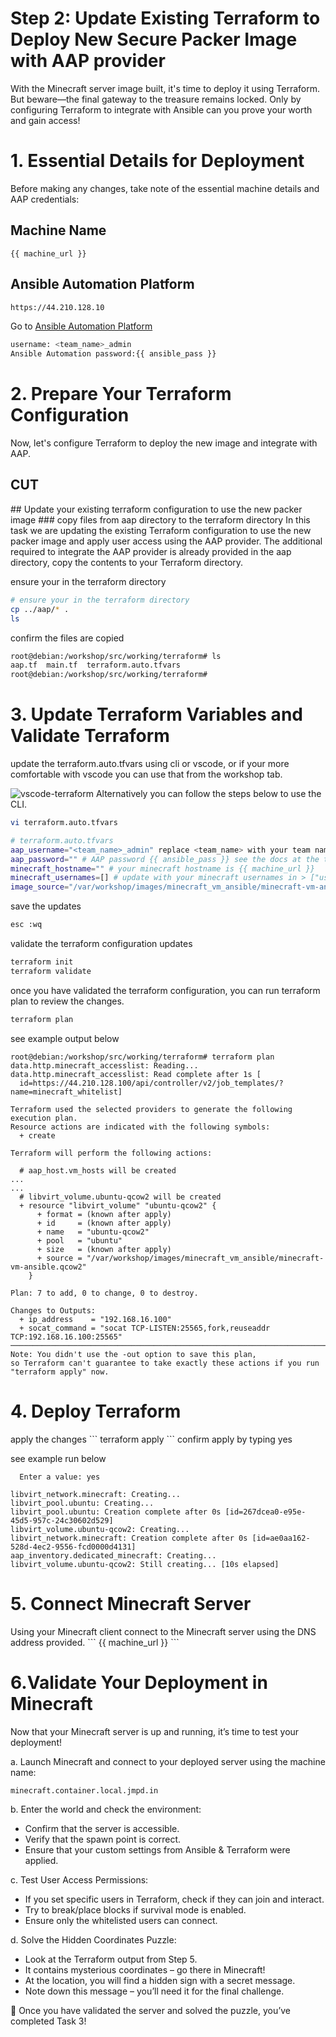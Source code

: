 # Step 2: Update Existing Terraform to Deploy New Secure Packer Image with AAP provider

With the Minecraft server image built, it's time to deploy it using Terraform. But beware—the final gateway to the treasure remains locked. Only by configuring Terraform to integrate with Ansible can you prove your worth and gain access!

# 1. Essential Details for Deployment
Before making any changes, take note of the essential machine details and AAP credentials:

## Machine Name
```
{{ machine_url }}
```
## Ansible Automation Platform
```bash
https://44.210.128.10
```
Go to <a href="https://44.210.128.10" target="_blank">Ansible Automation Platform</a>
```bash
username: <team_name>_admin
Ansible Automation password:{{ ansible_pass }}
```
# 2. Prepare Your Terraform Configuration
Now, let's configure Terraform to deploy the new image and integrate with AAP.

## CUT
<Task id="update_terraform">
## Update your existing terraform configuration to use the new packer image
### copy files from aap directory to the terraform directory
In this task we are updating the existing Terraform configuration to use the 
new packer image and apply user access using the AAP provider.
The additional required to integrate the AAP provider is already provided in the aap directory,
copy the contents to your Terraform directory.

ensure your in the terraform directory

```bash
# ensure your in the terraform directory
cp ../aap/* .
ls
```
confirm the files are copied
```bash
root@debian:/workshop/src/working/terraform# ls
aap.tf  main.tf  terraform.auto.tfvars
root@debian:/workshop/src/working/terraform# 
```
</Task>

# 3. Update Terraform Variables and Validate Terraform
<Task id="terraform_validate">
update the terraform.auto.tfvars using cli or vscode, or if 
your more comfortable with vscode you can use that from the workshop tab.

![vscode-terraform](https://dl.dropbox.com/scl/fi/zq9xbve7g8pp7c50bfcwd/vscode-terraform.png?rlkey=z64crgxgndh7hsnz54m3nliyu&st=myh94xd7&dl=0)
Alternatively you can follow the steps below to use the CLI.

```bash
vi terraform.auto.tfvars
```

```bash
# terraform.auto.tfvars
aap_username="<team_name>_admin" replace <team_name> with your team name
aap_password="" # AAP password {{ ansible_pass }} see the docs at the top of the task page
minecraft_hostname="" # your minecraft hostname is {{ machine_url }}
minecraft_usernames=[] # update with your minecraft usernames in > ["user1","user2"]
image_source="/var/workshop/images/minecraft_vm_ansible/minecraft-vm-ansible.qcow2"
```
save the updates

```bash
esc :wq
```

validate the terraform configuration updates

```bash
terraform init
terraform validate
```

once you have validated the terraform configuration, 
you can run terraform plan to review the changes.

```bash
terraform plan
```

see example output below

```
root@debian:/workshop/src/working/terraform# terraform plan
data.http.minecraft_accesslist: Reading...
data.http.minecraft_accesslist: Read complete after 1s [
  id=https://44.210.128.100/api/controller/v2/job_templates/?name=minecraft_whitelist]

Terraform used the selected providers to generate the following execution plan. 
Resource actions are indicated with the following symbols:
  + create

Terraform will perform the following actions:

  # aap_host.vm_hosts will be created
...
...
  # libvirt_volume.ubuntu-qcow2 will be created
  + resource "libvirt_volume" "ubuntu-qcow2" {
      + format = (known after apply)
      + id     = (known after apply)
      + name   = "ubuntu-qcow2"
      + pool   = "ubuntu"
      + size   = (known after apply)
      + source = "/var/workshop/images/minecraft_vm_ansible/minecraft-vm-ansible.qcow2"
    }

Plan: 7 to add, 0 to change, 0 to destroy.

Changes to Outputs:
  + ip_address    = "192.168.16.100"
  + socat_command = "socat TCP-LISTEN:25565,fork,reuseaddr TCP:192.168.16.100:25565"
────────────────────────────────────────────────────────────────────────────────────────────
Note: You didn't use the -out option to save this plan, 
so Terraform can't guarantee to take exactly these actions if you run "terraform apply" now.
```

</Task>
 
# 4. Deploy Terraform

<Task id="terraform_apply">
apply the changes
```
terraform apply
```
confirm apply by typing yes

see example run below 
```
  Enter a value: yes

libvirt_network.minecraft: Creating...
libvirt_pool.ubuntu: Creating...
libvirt_pool.ubuntu: Creation complete after 0s [id=267dcea0-e95e-45d5-957c-24c30602d529]
libvirt_volume.ubuntu-qcow2: Creating...
libvirt_network.minecraft: Creation complete after 0s [id=ae0aa162-528d-4ec2-9556-fcd0000d4131]
aap_inventory.dedicated_minecraft: Creating...
libvirt_volume.ubuntu-qcow2: Still creating... [10s elapsed]
```
</Task>

# 5. Connect Minecraft Server
<Task id="connect_minecraft">
Using your Minecraft client connect to the Minecraft server using the DNS address provided.
```
{{ machine_url }}
```
</Task>

# 6.Validate Your Deployment in Minecraft
Now that your Minecraft server is up and running, it’s time to test your deployment!

a. Launch Minecraft and connect to your deployed server using the machine name:
```
minecraft.container.local.jmpd.in
```
b. Enter the world and check the environment:
* Confirm that the server is accessible.
* Verify that the spawn point is correct.
* Ensure that your custom settings from Ansible & Terraform were applied.

c. Test User Access Permissions:
* If you set specific users in Terraform, check if they can join and interact.
* Try to break/place blocks if survival mode is enabled.
* Ensure only the whitelisted users can connect.

d. Solve the Hidden Coordinates Puzzle:
* Look at the Terraform output from Step 5.
* It contains mysterious coordinates – go there in Minecraft!
* At the location, you will find a hidden sign with a secret message.
* Note down this message – you’ll need it for the final challenge.

🚀 Once you have validated the server and solved the puzzle, you’ve completed Task 3!



